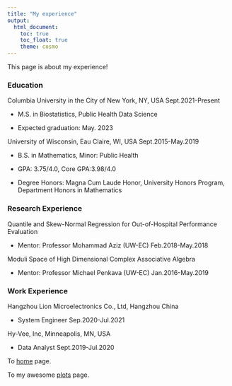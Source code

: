 ```yaml
---
title: "My experience"
output: 
  html_document:
    toc: true
    toc_float: true
    theme: cosmo
---
```

This page is about my experience! 

### Education
Columbia University in the City of New York, NY, USA	Sept.2021-Present

* M.S. in Biostatistics, Public Health Data Science

* Expected graduation: May. 2023

University of Wisconsin, Eau Claire, WI, USA	Sept.2015-May.2019

* B.S. in Mathematics, Minor: Public Health

* GPA: 3.75/4.0, Core GPA:3.98/4.0

* Degree Honors: Magna Cum Laude Honor, University Honors Program, Department Honors in Mathematics 

### Research Experience 
Quantile and Skew-Normal Regression for Out-of-Hospital Performance Evaluation  

* Mentor: Professor Mohammad Aziz (UW-EC)	Feb.2018-May.2018

Moduli Space of High Dimensional Complex Associative Algebra

* Mentor: Professor Michael Penkava (UW-EC)	Jan.2016-May.2019


### Work Experience

Hangzhou Lion Microelectronics Co., Ltd, Hangzhou China	

* System Engineer	Sep.2020-Jul.2021

Hy-Vee, Inc, Minneapolis, MN, USA 	

* Data Analyst	Sept.2019-Jul.2020

To [home](index.html) page.

To my awesome [plots](plots.html) page.